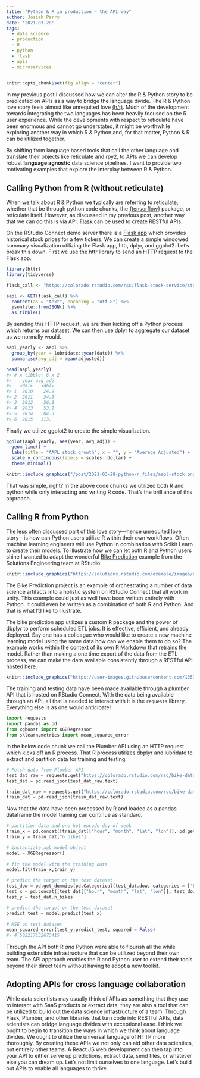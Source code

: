 ```yaml
---
title: "Python & R in production — the API way"
author: Josiah Parry
date: '2021-03-28'
tags:
  - data science
  - production
  - R
  - python
  - flask
  - apis
  - microservices
---
```


```r
knitr::opts_chunk$set(fig.align = "center")
```

In my previous post I discussed how we can alter the R & Python story to be predicated on APIs as a way to bridge the language divide. The R & Python love story feels almost like unrequited love [(h/t)](https://www.linkedin.com/in/katiemasiello/). Much of the development towards integrating the two languages has been heavily focused on the R user experience. While the developments with respect to reticulate have been enormous and cannot go understated, it might be worthwhile exploring another way in which R & Python and, for that matter, Python & R can be utilized together. 

By shifting from language based tools that call the other language and translate their objects like reticulate and rpy2,  to APIs we can develop robust **language agnostic** data science pipelines. I want to provide two motivating examples that explore the interplay between R & Python. 

## Calling Python from R (without reticulate) 

When we talk about R & Python we typically are referring to reticulate, whether that be through python code chunks, the [{tensorflow}](https://tensorflow.rstudio.com/) package, or reticulate itself. However, as discussed in my previous post, another way that we can do this is via API. [Flask](https://flask.palletsprojects.com/en/1.1.x/) can be used to create RESTful APIs. 

On the RStudio Connect demo server there is a [Flask app](https://colorado.rstudio.com/rsc/flask-stock-service/) which provides historical stock prices for a few tickers. We can create a simple windowed summary visualization utilizing the Flask app, httr, dplyr, and ggplot2. Let's break this down. First we use the httr library to send an HTTP request to the Flask app. 

``` r
library(httr)
library(tidyverse)

flask_call <- "https://colorado.rstudio.com/rsc/flask-stock-service/stocks/AAPL/history"

aapl <- GET(flask_call) %>% 
  content(as = "text", encoding = "utf-8") %>% 
  jsonlite::fromJSON() %>% 
  as_tibble()
```
By sending this HTTP request, we are then kicking off a Python process which returns our dataset.  We can then use dplyr to aggregate our dataset as we normally would. 

```r
aapl_yearly <- aapl %>% 
  group_by(year = lubridate::year(date)) %>% 
  summarise(avg_adj = mean(adjusted)) 

head(aapl_yearly)
#> # A tibble: 6 x 2
#>    year avg_adj
#>   <dbl>   <dbl>
#> 1  2010    24.9
#> 2  2011    34.8
#> 3  2012    56.1
#> 4  2013    53.1
#> 5  2014    84.3
#> 6  2015   113.
```
Finally we utilize ggplot2 to create the simple visualization. 

```r
ggplot(aapl_yearly, aes(year, avg_adj)) +
  geom_line() + 
  labs(title = "AAPL stock growth", x = "", y = "Average Adjusted") +
  scale_y_continuous(labels = scales::dollar) + 
  theme_minimal()
```

```r
knitr::include_graphics("/post/2021-03-28-python-r_files/aapl-stock.png", error = FALSE)
```


That was simple, right? In the above code chunks we utilized both R and python while only interacting and writing R code. That's the brilliance of this approach. 

## Calling R from Python

The less often discussed part of this love story—hence unrequited love story—is how can Python users utilize R within their own workflows. Often machine learning engineers will use Python in combination with Scikit Learn to create their models. To illustrate how we can let both R and Python users shine I wanted to adapt the wonderful [Bike Prediction](https://solutions.rstudio.com/example/bike_predict/) example from the Solutions Engineering team at RStudio. 


```r
knitr::include_graphics("https://solutions.rstudio.com/example/images/bike-predict/bp-overview.png")
```

The Bike Prediction project is an example of orchestrating a number of data science artifacts into a holistic system on RStudio Connect that all work in unity. This example could just as well have been written entirely with Python. It could even be written as a combination of both R and Python. And that is what I'd like to illustrate. 

The bike prediction app utilizes a custom R package and the power of dbplyr to perform scheduled ETL jobs. It is effective, efficient, and already deployed. Say one has a colleague who would like to create a new machine learning model using the same data how can we enable them to do so? The example works within the context of its own R Markdown that retrains the model. Rather than making a one time export of the data from the ETL process, we can make the data available consistently through a RESTful API hosted [here](https://colorado.rstudio.com/rsc/bike-data-api/). 

```r
knitr::include_graphics("https://user-images.githubusercontent.com/13534508/112771576-7c9a1200-8ffa-11eb-9be1-87a0a617ed23.png")
```

The training and testing data have been made available through a plumber API that is hosted on RStudio Connect. With the data being available through an API, all that is needed to interact with it is the `requests` library. Everything else is as one would anticipate! 

```python
import requests
import pandas as pd
from xgboost import XGBRegressor
from sklearn.metrics import mean_squared_error
```

In the below code chunk we call the Plumber API using an HTTP request which kicks off an R process. That R process utilizes dbplyr and lubridate to extract and partition data for training and testing. 

```python
# Fetch data from Plumber API 
test_dat_raw = requests.get("https://colorado.rstudio.com/rsc/bike-data-api/testing-data")
test_dat = pd.read_json(test_dat_raw.text)

train_dat_raw = requests.get("https://colorado.rstudio.com/rsc/bike-data-api/training-data")
train_dat = pd.read_json(train_dat_raw.text)
```

Now that the data have been processed by R and loaded as a pandas dataframe the model training can continue as standard. 

```python
# partition data and one hot encode day of week
train_x = pd.concat([train_dat[["hour", "month", "lat", "lon"]], pd.get_dummies(train_dat.dow)], axis = 1)
train_y = train_dat["n_bikes"]

# instantiate xgb model object
model = XGBRegressor()
 
# fit the model with the training data
model.fit(train_x,train_y)

# predict the target on the test dataset
test_dow = pd.get_dummies(pd.Categorical(test_dat.dow, categories = ['Friday', 'Monday', 'Saturday', 'Sunday', 'Thursday', 'Tuesday', 'Wednesday']))
test_x = pd.concat([test_dat[["hour", "month", "lat", "lon"]], test_dow], axis = 1)
test_y = test_dat.n_bikes

```

```python
# predict the target on the test dataset
predict_test = model.predict(test_x)
 
# MSE on test dataset
mean_squared_error(test_y,predict_test, squared = False)
#> 4.502217132673415
```

Through the API both R *and* Python were able to flourish all the while building extensible infrastructure that can be utilized beyond their own team. The API approach enables the R and Python user to extend their tools beyond their direct team without having to adopt a new toolkit.

## Adopting APIs for cross language collaboration

While data scientists may usually think of APIs as something that they use to interact with SaaS products or extract data, they are also a tool that can be utilized to build out the data science infrastructure of a team. Through Flask, Plumber, and other libraries that turn code into RESTful APIs, data scientists can bridge language divides with exceptional ease. I think we ought to begin to transition the ways in which we think about language divides. We ought to utilize the universal language of HTTP more thoroughly. By creating these APIs we not only can aid other data scientists, but entirely other teams. A React JS web development can then tap into your API to either serve up predictions, extract data, send files, or whatever else you can dream up. Let's not limit ourselves to one language. Let's build out APIs to enable all languages to thrive. 



